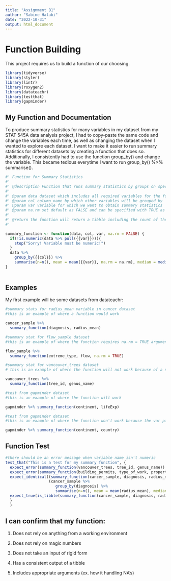```yaml
---
title: "Assignment B1"
author: "Sabine Halabi"
date: "2022-10-31"
output: html_document
---
```

# Function Building
This project requires us to build a function of our choosing.

```r
library(tidyverse)
library(styler)
library(lintr)
library(roxygen2)
library(datateachr)
library(testthat)
library(gapminder)
```

## My Function and Documentation
To produce summary statistics for many variables in my dataset from my STAT 545A data analysis project, I had to copy-paste the same code and change the variables each time, as well as changing the dataset when I wanted to explore each dataset. I want to make it easier to run summary statistics for different datasets by creating a function that does so. Additionally, I consistently had to use the function group_by() and change the variable. This became tedious everytime I want to run group_by() %>% summarise(). 


```r
#' Function for Summary Statistics
#' 
#' @description Function that runs summary statistics by groups on specified variables in dataset
#' 
#' @param data dataset which includes all required variables for the function
#' @param col column name by which other variables will be grouped by
#' @param var variable for which we want to obtain summary statistics
#' @param na.rm set default as FALSE and can be specified with TRUE as needed
#' 
#' @return the function will return a tibble including the count of the variable per group of the col param, as well as columns for each summary statistics in the function per group.
#' 

summary_function <- function(data, col, var, na.rm = FALSE) {
  if(!is.numeric(data %>% pull({{var}}))){
    stop("Sorry! Variable must be numeric!")
  }
  data %>%
    group_by({{col}}) %>%
    summarise(n=n(), mean = mean({{var}}, na.rm = na.rm), median = median({{var}}, na.rm = na.rm), min = min({{var}}, na.rm = na.rm), max = max({{var}}, na.rm = na.rm), sd= sd({{var}}, na.rm = na.rm))
}
  
```

## Examples

My first example will be some datasets from datateachr:

```r
#summary stats for radius_mean variable in cancer dataset 
#this is an example of where a function would work

cancer_sample %>% 
  summary_function(diagnosis, radius_mean)

```


```r
#summary stat for flow_sample dataset
#this is an example of where the function requires na.rm = TRUE argument

flow_sample %>% 
  summary_function(extreme_type, flow, na.rm = TRUE)
```


```r
#summary stat for vancouver_trees dataset
# this is an example of where the function will not work because of a non-numeric argument in the var parameter

vancouver_trees %>% 
  summary_function(tree_id, genus_name)
```

```r
#test from gapminder dataset
#this is an example of where the function will work

gapminder %>% summary_function(continent, lifeExp)
```


```r
#test from gapminder dataset
#this is an example of where the function won't work because the var parameter is not numeric

gapminder %>% summary_function(continent, country)
```


## Function Test

```r
#there should be an error message when variable name isn't numeric
test_that("This is a test for my summary function", {
  expect_error(summary_function(vancouver_trees, tree_id, genus_name)) #Test whether an error message is given if variable is non-numeric
  expect_error(summary_function(building_permits, type_of_work, property_use)) #Another error test 
  expect_identical((summary_function(cancer_sample, diagnosis, radius_mean)),
                   (cancer_sample %>% 
                      group_by(diagnosis) %>% 
                      summarise(n=n(), mean = mean(radius_mean), median = median(radius_mean), min = min(radius_mean), max = max(radius_mean), sd = sd(radius_mean)))) #Test whether the function gives identical result as manual input
  expect_true(is_tibble(summary_function(cancer_sample, diagnosis, radius_mean))) #Test that the output is a tibble table
  }
  )
```

## I can confirm that my function:

1. Does not rely on anything from a working environment

2. Does not rely on magic numbers

3. Does not take an input of rigid form

4. Has a consistent output of a tibble

5. Includes appropriate arguments (ex. how it handling NA's)